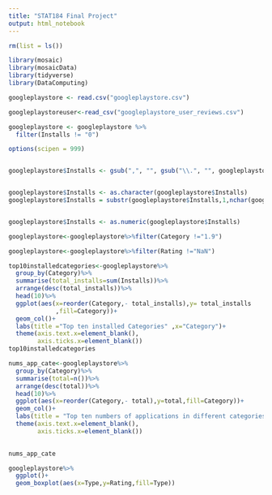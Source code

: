 ```yaml
---
title: "STAT184 Final Project"
output: html_notebook
---
```

```r
rm(list = ls())

library(mosaic)
library(mosaicData)
library(tidyverse)
library(DataComputing)
```

```r
googleplaystore <- read.csv("googleplaystore.csv")

googleplaystoreuser<-read_csv("googleplaystore_user_reviews.csv")

```

```r
googleplaystore <- googleplaystore %>%
  filter(Installs != "0")

options(scipen = 999)


googleplaystore$Installs <- gsub(",", "", gsub("\\.", "", googleplaystore$Installs))


googleplaystore$Installs <- as.character(googleplaystore$Installs)
googleplaystore$Installs = substr(googleplaystore$Installs,1,nchar(googleplaystore$Installs)-1)


googleplaystore$Installs <- as.numeric(googleplaystore$Installs)

googleplaystore<-googleplaystore%>%filter(Category !="1.9")

googleplaystore<-googleplaystore%>%filter(Rating !="NaN")
```

```r
top10installedcategories<-googleplaystore%>%
  group_by(Category)%>%
  summarise(total_installs=sum(Installs))%>%
  arrange(desc(total_installs))%>%
  head(10)%>%
  ggplot(aes(x=reorder(Category,- total_installs),y= total_installs
             ,fill=Category))+
  geom_col()+
  labs(title ="Top ten installed Categories" ,x="Category")+
  theme(axis.text.x=element_blank(),
        axis.ticks.x=element_blank())
top10installedcategories


```

```r
nums_app_cate<-googleplaystore%>%
  group_by(Category)%>%
  summarise(total=n())%>%
  arrange(desc(total))%>%
  head(10)%>%
  ggplot(aes(x=reorder(Category,- total),y=total,fill=Category))+
  geom_col()+
  labs(title = "Top ten numbers of applications in different categories",x="Category")+
  theme(axis.text.x=element_blank(),
        axis.ticks.x=element_blank())

  
nums_app_cate
```
```r
googleplaystore%>%
  ggplot()+
  geom_boxplot(aes(x=Type,y=Rating,fill=Type))

```

